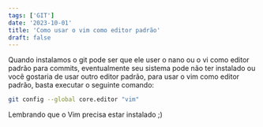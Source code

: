 ```yaml
---
tags: ['GIT']
date: '2023-10-01'
title: 'Como usar o vim como editor padrão'
draft: false
---
```


Quando instalamos o git pode ser que ele user o nano ou o vi como editor padrão para commits, eventualmente seu sistema pode não ter instalado ou você gostaria de usar outro editor padrão, para usar o vim como editor padrão, basta executar o seguinte comando:


```bash
git config --global core.editor "vim"
```
Lembrando que o Vim precisa estar instalado ;)